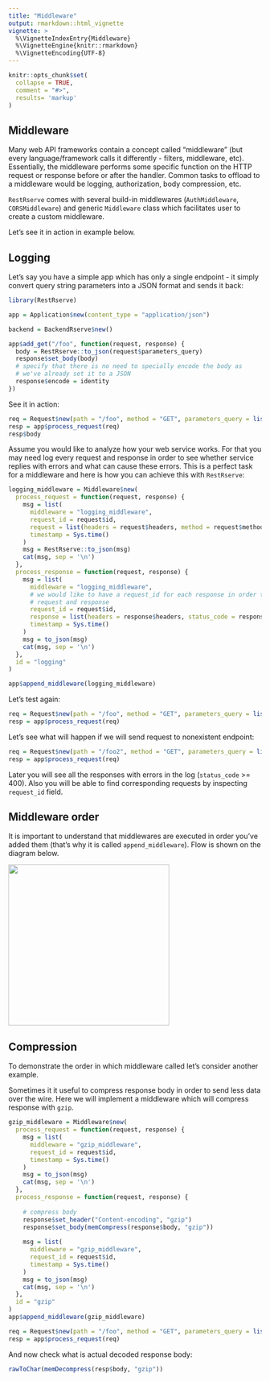 ```yaml
---
title: "Middleware"
output: rmarkdown::html_vignette
vignette: >
  %\VignetteIndexEntry{Middleware}
  %\VignetteEngine{knitr::rmarkdown}
  %\VignetteEncoding{UTF-8}
---
```


```r
knitr::opts_chunk$set(
  collapse = TRUE,
  comment = "#>", 
  results= 'markup'
)
```

## Middleware

Many web API frameworks contain a concept called "middleware" (but every language/framework calls it differently - filters, middleware, etc). Essentially, the middleware performs some specific function on the HTTP request or response before or after the handler. Common tasks to offload to a middleware would be logging, authorization, body compression, etc.

`RestRserve` comes with several build-in middlewares (`AuthMiddleware`, `CORSMiddleware`) and generic `Middleware` class which facilitates user to create a custom middleware. 

Let's see it in action in example below.


## Logging

Let's say you have a simple app which has only a single endpoint - it simply convert query string parameters into a JSON format and sends it back:
```r
library(RestRserve)

app = Application$new(content_type = "application/json")

backend = BackendRserve$new()

app$add_get("/foo", function(request, response) {
  body = RestRserve::to_json(request$parameters_query)
  response$set_body(body)
  # specify that there is no need to specially encode the body as
  # we've already set it to a JSON
  response$encode = identity
})

```

See it in action:

```r
req = Request$new(path = "/foo", method = "GET", parameters_query = list(key1 = "value1", key2 = "value2"))
resp = app$process_request(req)
resp$body
```

Assume you would like to analyze how your web service works. For that you may need log every request and response in order to see whether service replies with errors and what can cause these errors. This is a perfect task for a middleware and here is how you can achieve this with `RestRserve`:

```r
logging_middleware = Middleware$new(
  process_request = function(request, response) {
    msg = list(
      middleware = "logging_middleware",
      request_id = request$id,
      request = list(headers = request$headers, method = request$method, path = request$path), 
      timestamp = Sys.time()
    )
    msg = RestRserve::to_json(msg)
    cat(msg, sep = '\n')
  },
  process_response = function(request, response) {
    msg = list(
      middleware = "logging_middleware",
      # we would like to have a request_id for each response in order to correlate
      # request and response
      request_id = request$id,
      response = list(headers = response$headers, status_code = response$status_code, body = response$body),
      timestamp = Sys.time()
    )
    msg = to_json(msg)
    cat(msg, sep = '\n')
  },
  id = "logging"
)

app$append_middleware(logging_middleware)
```

Let's test again:
```r
req = Request$new(path = "/foo", method = "GET", parameters_query = list(key1 = "value1", key2 = "value2"))
resp = app$process_request(req)
```

Let's see what will happen if we will send request to nonexistent endpoint:
```r
req = Request$new(path = "/foo2", method = "GET", parameters_query = list(key1 = "value1", key2 = "value2"))
resp = app$process_request(req)
```

Later you will see all the responses with errors in the log (`status_code` >= 400). Also you will be able to find corresponding requests by inspecting `request_id` field.

## Middleware order

It is important to understand that middlewares are executed in order you've added them (that's why it is called `append_middleware`).  Flow is shown on the diagram below.

<img src="img/middleware-order.png" width="320"/>

## Compression

To demonstrate the order in which middleware called let's consider another example. 

Sometimes it it useful to compress response body in order to send less data over the wire. Here we will implement a middleware which will compress response with `gzip`.

```r
gzip_middleware = Middleware$new(
  process_request = function(request, response) {
    msg = list(
      middleware = "gzip_middleware",
      request_id = request$id,
      timestamp = Sys.time()
    )
    msg = to_json(msg)
    cat(msg, sep = '\n')
  },
  process_response = function(request, response) {
    
    # compress body
    response$set_header("Content-encoding", "gzip")
    response$set_body(memCompress(response$body, "gzip"))
    
    msg = list(
      middleware = "gzip_middleware",
      request_id = request$id,
      timestamp = Sys.time()
    )
    msg = to_json(msg)
    cat(msg, sep = '\n')
  },
  id = "gzip"
)
app$append_middleware(gzip_middleware)
```

```r
req = Request$new(path = "/foo", method = "GET", parameters_query = list(key1 = "value1", key2 = "value2"))
resp = app$process_request(req)
```
And now check what is actual decoded response body:
```r
rawToChar(memDecompress(resp$body, "gzip"))
```
